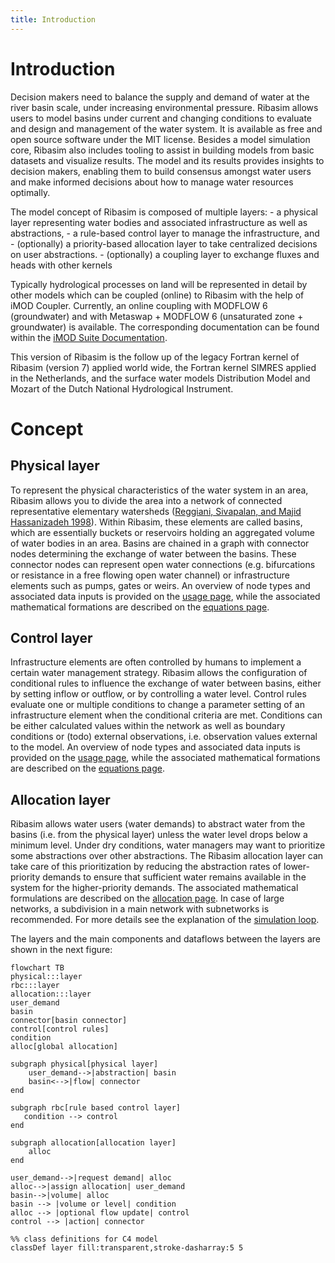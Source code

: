 ```yaml
---
title: Introduction
---
```


# Introduction {#sec-introduction}

Decision makers need to balance the supply and demand of water at the river basin scale, under increasing environmental pressure.
Ribasim allows users to model basins under current and changing conditions to evaluate and design and management of the water system.
It is available as free and open source software under the MIT license.
Besides a model simulation core, Ribasim also includes tooling to assist in building models from basic datasets and visualize results.
The model and its results provides insights to decision makers, enabling them to build consensus amongst water users and make informed decisions about how to manage water resources optimally.

The model concept of Ribasim is composed of multiple layers:
- a physical layer representing water bodies and associated infrastructure as well as abstractions,
- a rule-based control layer to manage the infrastructure, and
- (optionally) a priority-based allocation layer to take centralized decisions on user abstractions.
- (optionally) a coupling layer to exchange fluxes and heads with other kernels

Typically hydrological processes on land will be represented in detail by other models which can be coupled (online) to Ribasim with the help of iMOD Coupler.
Currently, an online coupling with MODFLOW 6 (groundwater) and with Metaswap + MODFLOW 6 (unsaturated zone + groundwater) is available.
The corresponding documentation can be found within the [iMOD Suite Documentation](https://deltares.github.io/iMOD-Documentation/coupler.html).

This version of Ribasim is the follow up of the legacy Fortran kernel of Ribasim (version 7) applied world wide, the Fortran kernel SIMRES applied in the Netherlands, and the surface water models Distribution Model and Mozart of the Dutch National Hydrological Instrument.

# Concept {#sec-concept}

## Physical layer {#sec-physical}

To represent the physical characteristics of the water system in an area, Ribasim allows you to divide the area into a network of connected representative elementary watersheds ([Reggiani, Sivapalan, and Majid Hassanizadeh 1998](https://deltares.github.io/Ribasim/#ref-REGGIANI1998367)).
Within Ribasim, these elements are called basins, which are essentially buckets or reservoirs holding an aggregated volume of water bodies in an area.
Basins are chained in a graph with connector nodes determining the exchange of water between the basins.
These connector nodes can represent open water connections (e.g. bifurcations or resistance in a free flowing open water channel) or infrastructure elements such as pumps, gates or weirs.
An overview of node types and associated data inputs is provided on the [usage page](usage.qmd), while the associated mathematical formations are described on the [equations page](equations.qmd).

## Control layer {#sec-control}

Infrastructure elements are often controlled by humans to implement a certain water management strategy.
Ribasim allows the configuration of conditional rules to influence the exchange of water between basins, either by setting inflow or outflow, or by controlling a water level.
Control rules evaluate one or multiple conditions to change a parameter setting of an infrastructure element when the conditional criteria are met.
Conditions can be either calculated values within the network as well as boundary conditions or (todo) external observations, i.e. observation values external to the model.
An overview of node types and associated data inputs is provided on the [usage page](usage.qmd), while the associated mathematical formations are described on the [equations page](equations.qmd).

## Allocation layer {#sec-allocation}

Ribasim allows water users (water demands) to abstract water from the basins (i.e. from the physical layer) unless the water level drops below a minimum level.
Under dry conditions, water managers may want to prioritize some abstractions over other abstractions.
The Ribasim allocation layer can take care of this prioritization by reducing the abstraction rates of lower-priority demands to ensure that sufficient water remains available in the system for the higher-priority demands.
The associated mathematical formulations are described on the [allocation page](allocation.qmd).
In case of large networks, a subdivision in a main network with subnetworks is recommended.
For more details see the explanation of the [simulation loop](core.qmd#sec-nested-allocation).

The layers and the main components and dataflows between the layers are shown in the next figure:

```mermaid
flowchart TB
physical:::layer
rbc:::layer
allocation:::layer
user_demand
basin
connector[basin connector]
control[control rules]
condition
alloc[global allocation]

subgraph physical[physical layer]
    user_demand-->|abstraction| basin
    basin<-->|flow| connector
end

subgraph rbc[rule based control layer]
   condition --> control
end

subgraph allocation[allocation layer]
    alloc
end

user_demand-->|request demand| alloc
alloc-->|assign allocation| user_demand
basin-->|volume| alloc
basin --> |volume or level| condition
alloc --> |optional flow update| control
control --> |action| connector

%% class definitions for C4 model
classDef layer fill:transparent,stroke-dasharray:5 5
```
